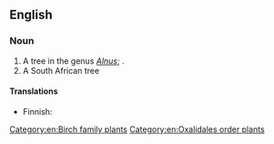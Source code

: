 ==English==

===Noun===
{{en-noun}}

# A tree in the genus ''[[Alnus]]''; {{taxlink|Alnus rubra|species|noshow=1|ver=170801}}.
# A South African tree {{taxlink|Cunonia capensis|species|noshow=1|ver=170801}}

====Translations====
{{trans-top|Alnus rubra}}
* Finnish: {{t|fi|punaleppä}}
{{trans-mid}}
{{trans-bottom}}

[[Category:en:Birch family plants]]
[[Category:en:Oxalidales order plants]]